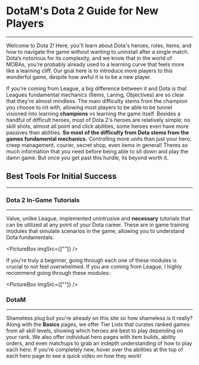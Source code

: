 # DotaM's Dota 2 Guide for New Players

---

Welcome to Dota 2! Here, you'll learn about Dota's heroes, roles, items, and how to navigate the game without wanting to uninstall after a single match. Dota’s notorious for its complexity, and we know that in the world of MOBAs, you’re probably already used to a learning curve that feels more like a learning cliff. Our goal here is to introduce more players to this wonderful game, despite how awful it is to be a new player.

If you're coming from League, a big difference between it and Dota is that Leagues fundamental mechanics (Items, Laning, Objectives) are so clear that they're almost mindless. The main difficulty stems from the champion you choose to int with, allowing most players to be able to be tunnel visioned into learning <b>champions</b> vs learning the game itself. Besides a handful of difficult heroes, most of Dota 2's heroes are relatively simple; no skill shots, almost all point and click abilities, some heroes even have more passives than abilities. <b>So most of the difficulty from Dota stems from the games fundamental mechanics.</b> Controlling more units than just your hero, creep management, courier, secret shop, even items in general! Theres so much information that you need before being able to sit down and play the damn game. But once you get past this hurdle, its beyond worth it. 


## Best Tools For Initial Success

---


### Dota 2 In-Game Tutorials

---

Valve, unlike League, implemented unintrusive and <b>necessary</b> tutorials that can be utilized at any point of your Dota career. These are in game training modules that simulate scenarios in the game, allowing you to understand Dota fundamentals.

<PictureBox imgSrc={[""]} />

If you're truly a beginner, going through each one of these modules is crucial to not feel overwhelmed. If you are coming from League, I highly recommend going through these modules:

<PictureBox imgSrc={[""]} />


### DotaM

---

Shameless plug but you're already on this site so how shameless is it really? Along with the <b>Basics</b> pages, we offer <Link href="/tier-list" className="font-bold text-cyan-300">Tier Lists</Link> that curates ranked games from all skill levels, showing which heroes are best to play depending on your rank. We also offer individual hero pages with item builds, ability orders, and even matchups to grab an indepth understanding of how to play each hero. If you're completely new, hover over the abilities at the top of each hero page to see a quick video on how they work!